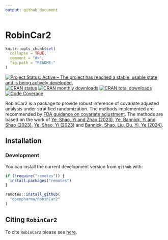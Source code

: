 ```yaml
---
output: github_document
---
```

<!-- markdownlint-disable-file -->
<!-- README.md needs to be generated from README.Rmd. Please edit that file -->

# RobinCar2

```r
knitr::opts_chunk$set(
  collapse = TRUE,
  comment = "#>",
  fig.path = "README-"
)
```

<!-- badges: start -->
[![Project Status: Active – The project has reached a stable, usable state and is being actively developed.](https://www.repostatus.org/badges/latest/active.svg)](https://www.repostatus.org/#active)
[![CRAN status](https://www.r-pkg.org/badges/version-last-release/RobinCar2)](https://www.r-pkg.org/badges/version-last-release/RobinCar2)
[![CRAN monthly downloads](https://cranlogs.r-pkg.org/badges/RobinCar2)](https://cranlogs.r-pkg.org/badges/RobinCar2)
[![CRAN total downloads](https://cranlogs.r-pkg.org/badges/grand-total/RobinCar2)](https://cranlogs.r-pkg.org/badges/grand-total/RobinCar2)
[![Code Coverage](https://raw.githubusercontent.com/openpharma/RobinCar2/_xml_coverage_reports/data/main/badge.svg)](https://raw.githubusercontent.com/openpharma/RobinCar2/_xml_coverage_reports/data/main/coverage.xml)
<!-- badges: end -->
\

RobinCar2 is a package to provide robust inference of covariate adjusted analysis under stratified randomization.
The methods implemented are recommended by [FDA guidance on covariate adjustment](https://www.regulations.gov/docket/FDA-2019-D-0934).
The methods are based on the work of [Ye, Shao, Yi and Zhao (2023)](doi:10.1080/01621459.2022.2049278),
[Ye, Bannick, Yi and Shao (2023)](doi:10.1080/24754269.2023.2205802), 
[Ye, Shao, Yi (2023)](doi:10.1093/biomet/asad045>) and
[Bannick, Shao, Liu, Du, Yi, Ye (2024)](doi:10.48550/arXiv.2306.10213).

## Installation

### Development

You can install the current development version from `github` with:

```r
if (!require("remotes")) {
  install.packages("remotes")
}

remotes::install_github(
  "openpharma/RobinCar2"
)
```

## Citing `RobinCar2`

To cite `RobinCar2` please see [here](https://openpharma.github.io/RobinCar2/main/authors.html#citation).

